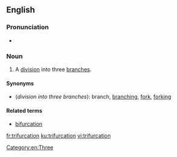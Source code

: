 ==English==

===Pronunciation===
* {{rhymes|eɪʃən|lang=en}}

===Noun===
{{en-noun}}

# A [[division]] into three [[branch]]es.

====Synonyms====
* (''division into three branches''): branch, [[branching]], [[fork]], [[forking]]

====Related terms====
* [[bifurcation]]

[[Category:en:Three]]

[[fr:trifurcation]]
[[ku:trifurcation]]
[[vi:trifurcation]]